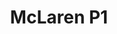 ---
publishDate: 2023-01-01
title: McLaren P1

excerpt: El McLaren P1 es un hypercar híbrido que combina tecnología de vanguardia con un rendimiento impresionante.

general:
    make: McLaren
    model: P1
    price: 1200000
    bodyType: Coupe
    drivetrain: Rear-Wheel Drive
    doors: 2
    seatingCapacity: 2
    condition: Usado
    availability: in-stock

history:
    mileage: 8000
    year: 2015

technical:
    horsePower: 903
    transmission: Automatic
    engineSizeCC: 3799

efficiency:
    fuelType: Hybrid
    fuelEfficiencyMPG: 18
    emissionsCO2: '194'

exterior:
    color: Yellow
    paintType: Metallic

interior:
    materialSeats: Alcantara
    heatedSeats: true

misc:
    vin: SBM12ABB1FW100001
    registrationStatus: Registered
    warranty: 2 años
    dealerNotes: Este McLaren P1 está en condición impecable con un historial de servicio completo.
---